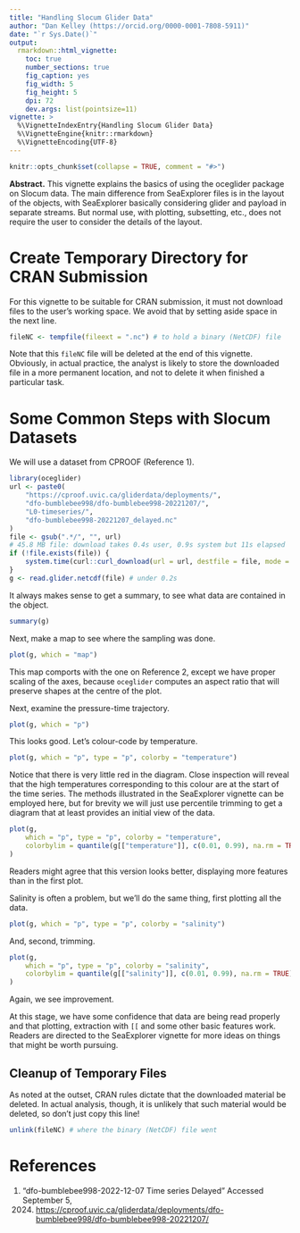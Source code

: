 ```yaml
---
title: "Handling Slocum Glider Data"
author: "Dan Kelley (https://orcid.org/0000-0001-7808-5911)"
date: "`r Sys.Date()`"
output:
  rmarkdown::html_vignette:
    toc: true
    number_sections: true
    fig_caption: yes
    fig_width: 5
    fig_height: 5
    dpi: 72
    dev.args: list(pointsize=11)
vignette: >
  %\VignetteIndexEntry{Handling Slocum Glider Data}
  %\VignetteEngine{knitr::rmarkdown}
  %\VignetteEncoding{UTF-8}
---
```


```r
knitr::opts_chunk$set(collapse = TRUE, comment = "#>")
```

**Abstract.** This vignette explains the basics of using the oceglider package
on Slocum data. The main difference from SeaExplorer files is in the layout of
the objects, with SeaExplorer basically considering glider and payload in
separate streams. But normal use, with plotting, subsetting, etc., does not
require the user to consider the details of the layout.

# Create Temporary Directory for CRAN Submission

For this vignette to be suitable for CRAN submission, it must not download
files to the user's working space.  We avoid that by setting aside space in the
next line.

```r
fileNC <- tempfile(fileext = ".nc") # to hold a binary (NetCDF) file
```

Note that this `fileNC` file will be deleted at the end of this vignette.
Obviously, in actual practice, the analyst is likely to store the downloaded
file in a more permanent location, and not to delete it when finished a
particular task.

# Some Common Steps with Slocum Datasets

We will use a dataset from CPROOF (Reference 1).

```r
library(oceglider)
url <- paste0(
    "https://cproof.uvic.ca/gliderdata/deployments/",
    "dfo-bumblebee998/dfo-bumblebee998-20221207/",
    "L0-timeseries/",
    "dfo-bumblebee998-20221207_delayed.nc"
)
file <- gsub(".*/", "", url)
# 45.8 MB file: download takes 0.4s user, 0.9s system but 11s elapsed
if (!file.exists(file)) {
    system.time(curl::curl_download(url = url, destfile = file, mode = "wb"))
}
g <- read.glider.netcdf(file) # under 0.2s
```

It always makes sense to get a summary, to see what data are contained
in the object.

```r
summary(g)
```

Next, make a map to see where the sampling was done.

```r
plot(g, which = "map")
```

This map comports with the one on Reference 2, except we have proper scaling of
the axes, because `oceglider` computes an aspect ratio that will preserve
shapes at the centre of the plot.

Next, examine the pressure-time trajectory.

```r
plot(g, which = "p")
```

This looks good.  Let's colour-code by temperature.

```r
plot(g, which = "p", type = "p", colorby = "temperature")
```

Notice that there is very little red in the diagram.  Close inspection will
reveal that the high temperatures corresponding to this colour are at the start
of the time series.  The methods illustrated in the SeaExplorer vignette can be
employed here, but for brevity we will just use percentile trimming to get a
diagram that at least provides an initial view of the data.

```r
plot(g,
    which = "p", type = "p", colorby = "temperature",
    colorbylim = quantile(g[["temperature"]], c(0.01, 0.99), na.rm = TRUE)
)
```

Readers might agree that this version looks better, displaying
more features than in the first plot.

Salinity is often a problem, but we'll do the same thing, first plotting all
the data.

```r
plot(g, which = "p", type = "p", colorby = "salinity")
```

And, second, trimming.

```r
plot(g,
    which = "p", type = "p", colorby = "salinity",
    colorbylim = quantile(g[["salinity"]], c(0.01, 0.99), na.rm = TRUE)
)
```

Again, we see improvement.

At this stage, we have some confidence that data are being read properly and
that plotting, extraction with `[[` and some other basic features work.
Readers are directed to the SeaExplorer vignette for more ideas on things that
might be worth pursuing.

## Cleanup of Temporary Files

As noted at the outset, CRAN rules dictate that the downloaded material be
deleted.  In actual analysis, though, it is unlikely that such material would
be deleted, so don't just copy this line!

```r
unlink(fileNC) # where the binary (NetCDF) file went
```

# References

1. “dfo-bumblebee998-2022-12-07 Time series Delayed” Accessed September 5,
   2024.
<https://cproof.uvic.ca/gliderdata/deployments/dfo-bumblebee998/dfo-bumblebee998-20221207/>


